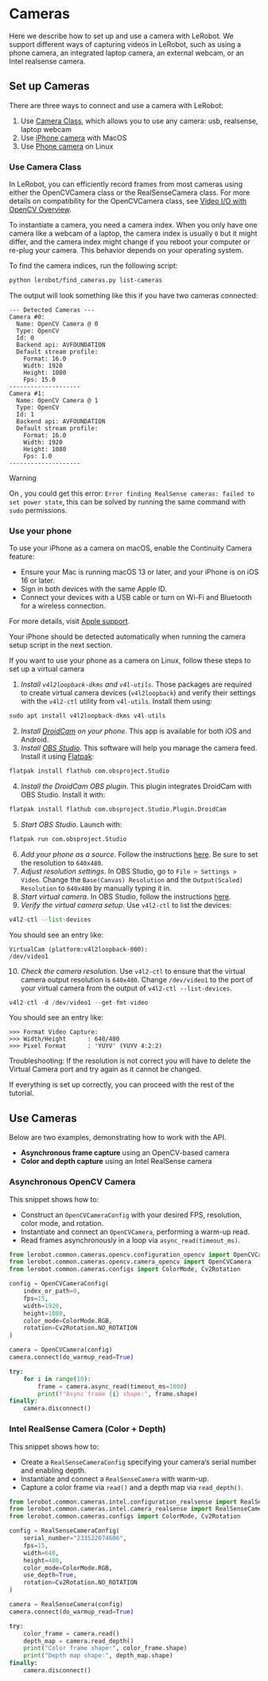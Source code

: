 # Cameras

Here we describe how to set up and use a camera with LeRobot. We support different ways of capturing videos in LeRobot, such as using a phone camera, an integrated laptop camera, an external webcam, or an Intel realsense camera.
## Set up Cameras

There are three ways to connect and use a camera with LeRobot:
1. Use [Camera Class](./setup_cameras?use+phone=Mac#use-opencvcamera), which allows you to use any camera: usb, realsense, laptop webcam
2. Use [iPhone camera](./setup_cameras?use+phone=Mac#use-your-phone) with MacOS
3. Use [Phone camera](./setup_cameras?use+phone=Linux#use-your-phone) on Linux

### Use Camera Class

In LeRobot, you can efficiently record frames from most cameras using either the OpenCVCamera class or the RealSenseCamera class. For more details on compatibility for the OpenCVCamera class, see [Video I/O with OpenCV Overview](https://docs.opencv.org/4.x/d0/da7/videoio_overview.html).

To instantiate a camera, you need a camera index. When you only have one camera like a webcam of a laptop, the camera index is usually `0` but it might differ, and the camera index might change if you reboot your computer or re-plug your camera. This behavior depends on your operating system.

To find the camera indices, run the following script:
```bash
python lerobot/find_cameras.py list-cameras
```

The output will look something like this if you have two cameras connected:
```
--- Detected Cameras ---
Camera #0:
  Name: OpenCV Camera @ 0
  Type: OpenCV
  Id: 0
  Backend api: AVFOUNDATION
  Default stream profile:
    Format: 16.0
    Width: 1920
    Height: 1080
    Fps: 15.0
--------------------
Camera #1:
  Name: OpenCV Camera @ 1
  Type: OpenCV
  Id: 1
  Backend api: AVFOUNDATION
  Default stream profile:
    Format: 16.0
    Width: 1920
    Height: 1080
    Fps: 1.0
--------------------
```

> [!WARNING]
> On , you could get this error: `Error finding RealSense cameras: failed to set power state`, this can be solved by running the same command with `sudo` permissions.

### Use your phone
<hfoptions id="use phone">
<hfoption id="Mac">

To use your iPhone as a camera on macOS, enable the Continuity Camera feature:
- Ensure your Mac is running macOS 13 or later, and your iPhone is on iOS 16 or later.
- Sign in both devices with the same Apple ID.
- Connect your devices with a USB cable or turn on Wi-Fi and Bluetooth for a wireless connection.

For more details, visit [Apple support](https://support.apple.com/en-gb/guide/mac-help/mchl77879b8a/mac).

Your iPhone should be detected automatically when running the camera setup script in the next section.

</hfoption>
<hfoption id="Linux">

If you want to use your phone as a camera on Linux, follow these steps to set up a virtual camera

1. *Install `v4l2loopback-dkms` and `v4l-utils`*. Those packages are required to create virtual camera devices (`v4l2loopback`) and verify their settings with the `v4l2-ctl` utility from `v4l-utils`. Install them using:
```python
sudo apt install v4l2loopback-dkms v4l-utils
```
2. *Install [DroidCam](https://droidcam.app) on your phone*. This app is available for both iOS and Android.
3. *Install [OBS Studio](https://obsproject.com)*. This software will help you manage the camera feed. Install it using [Flatpak](https://flatpak.org):
```python
flatpak install flathub com.obsproject.Studio
```
4. *Install the DroidCam OBS plugin*. This plugin integrates DroidCam with OBS Studio. Install it with:
```python
flatpak install flathub com.obsproject.Studio.Plugin.DroidCam
```
5. *Start OBS Studio*. Launch with:
```python
flatpak run com.obsproject.Studio
```
6. *Add your phone as a source*. Follow the instructions [here](https://droidcam.app/obs/usage). Be sure to set the resolution to `640x480`.
7. *Adjust resolution settings*. In OBS Studio, go to `File > Settings > Video`. Change the `Base(Canvas) Resolution` and the `Output(Scaled) Resolution` to `640x480` by manually typing it in.
8. *Start virtual camera*. In OBS Studio, follow the instructions [here](https://obsproject.com/kb/virtual-camera-guide).
9. *Verify the virtual camera setup*. Use `v4l2-ctl` to list the devices:
```python
v4l2-ctl --list-devices
```
You should see an entry like:
```
VirtualCam (platform:v4l2loopback-000):
/dev/video1
```
10. *Check the camera resolution*. Use `v4l2-ctl` to ensure that the virtual camera output resolution is `640x480`. Change `/dev/video1` to the port of your virtual camera from the output of `v4l2-ctl --list-devices`.
```python
v4l2-ctl -d /dev/video1 --get-fmt-video
```
You should see an entry like:
```
>>> Format Video Capture:
>>>	Width/Height      : 640/480
>>>	Pixel Format      : 'YUYV' (YUYV 4:2:2)
```

Troubleshooting: If the resolution is not correct you will have to delete the Virtual Camera port and try again as it cannot be changed.

If everything is set up correctly, you can proceed with the rest of the tutorial.

</hfoption>
</hfoptions>

## Use Cameras

Below are two examples, demonstrating how to work with the API.

- **Asynchronous frame capture** using an OpenCV-based camera
- **Color and depth capture** using an Intel RealSense camera

### Asynchronous OpenCV Camera

This snippet shows how to:

* Construct an `OpenCVCameraConfig` with your desired FPS, resolution, color mode, and rotation.
* Instantiate and connect an `OpenCVCamera`, performing a warm-up read.
* Read frames asynchronously in a loop via `async_read(timeout_ms)`.

```python
from lerobot.common.cameras.opencv.configuration_opencv import OpenCVCameraConfig
from lerobot.common.cameras.opencv.camera_opencv import OpenCVCamera
from lerobot.common.cameras.configs import ColorMode, Cv2Rotation

config = OpenCVCameraConfig(
    index_or_path=0,
    fps=15,
    width=1920,
    height=1080,
    color_mode=ColorMode.RGB,
    rotation=Cv2Rotation.NO_ROTATION
)

camera = OpenCVCamera(config)
camera.connect(do_warmup_read=True)

try:
    for i in range(10):
        frame = camera.async_read(timeout_ms=1000)
        print(f"Async frame {i} shape:", frame.shape)
finally:
    camera.disconnect()
```

### Intel RealSense Camera (Color + Depth)

This snippet shows how to:

* Create a `RealSenseCameraConfig` specifying your camera’s serial number and enabling depth.
* Instantiate and connect a `RealSenseCamera` with warm-up.
* Capture a color frame via `read()` and a depth map via `read_depth()`.

```python
from lerobot.common.cameras.intel.configuration_realsense import RealSenseCameraConfig
from lerobot.common.cameras.intel.camera_realsense import RealSenseCamera
from lerobot.common.cameras.configs import ColorMode, Cv2Rotation

config = RealSenseCameraConfig(
    serial_number="233522074606",
    fps=15,
    width=640,
    height=480,
    color_mode=ColorMode.RGB,
    use_depth=True,
    rotation=Cv2Rotation.NO_ROTATION
)

camera = RealSenseCamera(config)
camera.connect(do_warmup_read=True)

try:
    color_frame = camera.read()
    depth_map = camera.read_depth()
    print("Color frame shape:", color_frame.shape)
    print("Depth map shape:", depth_map.shape)
finally:
    camera.disconnect()
```
